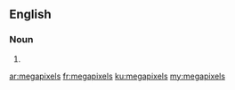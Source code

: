 ==English==

===Noun===
{{head|en}}

# {{plural of|megapixel}}

[[ar:megapixels]]
[[fr:megapixels]]
[[ku:megapixels]]
[[my:megapixels]]